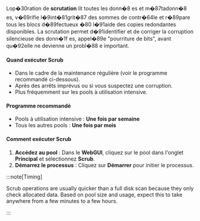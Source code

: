 Lop�30ration de **scrutation** lit toutes les donn�8es et m�87tadonn�8es, v�69rifie l�9int�81grit�87 des sommes de contr�64le et r�89pare tous les blocs d�89fectueux �80 l�91aide des copies redondantes disponibles. La scrutation permet d�91identifier et de corriger la corruption silencieuse des donn�1fes, appel�89e "pourriture de bits", avant qu�92elle ne devienne un probl�88e important.

<h4>Quand exécuter Scrub</h4>

- Dans le cadre de la maintenance régulière (voir le programme recommandé ci-dessous).
- Après des arrêts imprévus ou si vous suspectez une corruption.
- Plus fréquemment sur les pools à utilisation intensive.

<h4>Programme recommandé</h4>

- Pools à utilisation intensive : **Une fois par semaine**
- Tous les autres pools : **Une fois par mois**

<h4>Comment exécuter Scrub</h4>

1. **Accédez au pool** : Dans le **WebGUI**, cliquez sur le pool dans l'onglet **Principal** et sélectionnez **Scrub**.
2. **Démarrez le processus** : Cliquez sur **Démarrer** pour initier le processus.

:::note\[Timing]

Scrub operations are usually quicker than a full disk scan because they only check allocated data. Based on pool size and usage, expect this to take anywhere from a few minutes to a few hours.

:::
